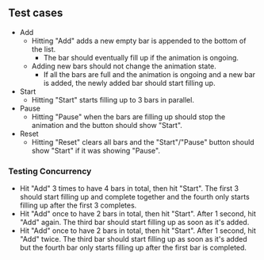 ## Test cases

- Add
  - Hitting "Add" adds a new empty bar is appended to the bottom of the list.
    - The bar should eventually fill up if the animation is ongoing.
  - Adding new bars should not change the animation state.
    - If all the bars are full and the animation is ongoing and a new bar is added, the newly added bar should start filling up.
- Start
  - Hitting "Start" starts filling up to 3 bars in parallel.
- Pause
  - Hitting "Pause" when the bars are filling up should stop the animation and the button should show "Start".
- Reset
  - Hitting "Reset" clears all bars and the "Start"/"Pause" button should show "Start" if it was showing "Pause".

### Testing Concurrency

- Hit "Add" 3 times to have 4 bars in total, then hit "Start". The first 3 should start filling up and complete together and the fourth only starts filling up after the first 3 completes.
- Hit "Add" once to have 2 bars in total, then hit "Start". After 1 second, hit "Add" again. The third bar should start filling up as soon as it's added.
- Hit "Add" once to have 2 bars in total, then hit "Start". After 1 second, hit "Add" twice. The third bar should start filling up as soon as it's added but the fourth bar only starts filling up after the first bar is completed.
